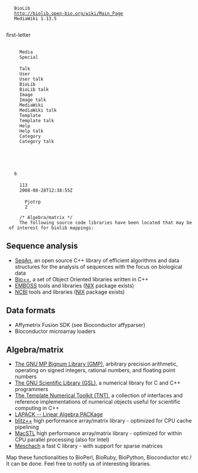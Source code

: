 <mediawiki xmlns="http://www.mediawiki.org/xml/export-0.3/" xmlns:xsi="http://www.w3.org/2001/XMLSchema-instance" xsi:schemaLocation="http://www.mediawiki.org/xml/export-0.3/ http://www.mediawiki.org/xml/export-0.3.xsd" version="0.3" xml:lang="en">
  <siteinfo>
    <sitename>BioLib</sitename>
    <base>http://biolib.open-bio.org/wiki/Main_Page</base>
    <generator>MediaWiki 1.13.5</generator>
    <case>first-letter</case>
      <namespaces>
      <namespace key="-2">Media</namespace>
      <namespace key="-1">Special</namespace>
      <namespace key="0" />
      <namespace key="1">Talk</namespace>
      <namespace key="2">User</namespace>
      <namespace key="3">User talk</namespace>
      <namespace key="4">BioLib</namespace>
      <namespace key="5">BioLib talk</namespace>
      <namespace key="6">Image</namespace>
      <namespace key="7">Image talk</namespace>
      <namespace key="8">MediaWiki</namespace>
      <namespace key="9">MediaWiki talk</namespace>
      <namespace key="10">Template</namespace>
      <namespace key="11">Template talk</namespace>
      <namespace key="12">Help</namespace>
      <namespace key="13">Help talk</namespace>
      <namespace key="14">Category</namespace>
      <namespace key="15">Category talk</namespace>
    </namespaces>
  </siteinfo>
  <page>
    <title>Interesting libraries</title>
    <id>6</id>
    <revision>
      <id>113</id>
      <timestamp>2008-08-28T12:38:55Z</timestamp>
      <contributor>
        <username>Pjotrp</username>
        <id>2</id>
      </contributor>
      <comment>/* Algebra/matrix */</comment>
      <text xml:space="preserve">The following source code libraries have been located that may be of interest for biolib mappings:

== Sequence analysis ==

* [http://www.seqan.de/ SeqAn], an open source C++ library of efficient algorithms and data structures for the analysis of sequences with the focus on biological data
* [http://kimura.univ-montp2.fr/BioPP Bio++], a set of Object Oriented libraries written in C++
* [http://www.ebi.ac.uk/emboss/ EMBOSS] tools and libraries ([[NIX]] package exists)
* [http://www.ncbi.nlm.nih.gov/IEB/ToolBox/ NCBI] tools and libraries ([[NIX]] package exists)

== Data formats ==

* Affymetrix Fusion SDK (see Bioconductor affyparser)
* Bioconductor microarray loaders

== Algebra/matrix ==

* [http://gmplib.org/ The GNU MP Bignum Library (GMP)], arbitrary precision arithmetic, operating on signed integers, rational numbers, and floating point numbers
* [http://gslwrap.sourceforge.net/index.html The GNU Scientific Library (GSL)], a numerical library for C and C++ programmers
* [http://math.nist.gov/tnt/ The Template Numerical Toolkit (TNT)], a collection of interfaces and reference implementations of numerical objects useful for scientific computing in C++
* [http://www.netlib.org/lapack/ LAPACK -- Linear Algebra PACKage]
* [http://en.wikipedia.org/wiki/Blitz%2B%2B blitz++] high performance array/matrix library - optimized for CPU cache pipelining
* [http://pixelglow.com/macstl/ MacSTL] high performance array/matrix library - optimized for within CPU parallel processing (also for Intel)
* [http://www.math.uiowa.edu/~dstewart/meschach/FAQ.meschach Meschach] a fast C library - with support for sparse matrices

Map these functionalities to BioPerl, BioRuby, BioPython, Bioconductor etc.! It can be done.
Feel free to notify us of interesting libraries.</text>
    </revision>
  </page>
</mediawiki>
